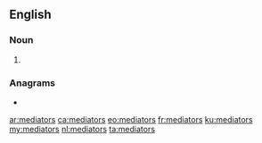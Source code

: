 ==English==

===Noun===
{{head|en|noun plural form}}

# {{plural of|mediator|lang=en}}

===Anagrams===
* {{l|en|amortised}}

[[ar:mediators]]
[[ca:mediators]]
[[eo:mediators]]
[[fr:mediators]]
[[ku:mediators]]
[[my:mediators]]
[[nl:mediators]]
[[ta:mediators]]